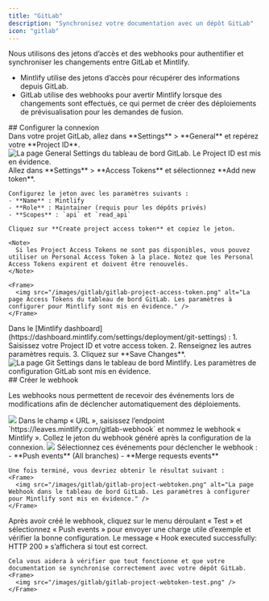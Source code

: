 ```yaml
---
title: "GitLab"
description: "Synchronisez votre documentation avec un dépôt GitLab"
icon: "gitlab"
---
```


Nous utilisons des jetons d’accès et des webhooks pour authentifier et synchroniser les changements entre GitLab et Mintlify.

- Mintlify utilise des jetons d’accès pour récupérer des informations depuis GitLab.
- GitLab utilise des webhooks pour avertir Mintlify lorsque des changements sont effectués, ce qui permet de créer des déploiements de prévisualisation pour les demandes de fusion.

<div id="set-up-the-connection">
  ## Configurer la connexion
</div>

<Steps>
  <Step title="Find your project ID">
    Dans votre projet GitLab, allez dans **Settings** > **General** et repérez votre **Project ID**.
    <Frame>
      <img src="/images/gitlab/gitlab-project-id.png" alt="La page General Settings du tableau de bord GitLab. Le Project ID est mis en évidence." />
    </Frame>
  </Step>
  <Step title="Generate an access token">
    Allez dans **Settings** > **Access Tokens** et sélectionnez **Add new token**.
    
    Configurez le jeton avec les paramètres suivants :
    - **Name** : Mintlify
    - **Role** : Maintainer (requis pour les dépôts privés)
    - **Scopes** : `api` et `read_api`
    
    Cliquez sur **Create project access token** et copiez le jeton.

    <Note>
      Si les Project Access Tokens ne sont pas disponibles, vous pouvez utiliser un Personal Access Token à la place. Notez que les Personal Access Tokens expirent et doivent être renouvelés.
    </Note>

    <Frame>
      <img src="/images/gitlab/gitlab-project-access-token.png" alt="La page Access Tokens du tableau de bord GitLab. Les paramètres à configurer pour Mintlify sont mis en évidence." />
    </Frame>

  </Step>
  <Step title="Set up the connection">
    Dans le [Mintlify dashboard](https://dashboard.mintlify.com/settings/deployment/git-settings) :
    1. Saisissez votre Project ID et votre access token.
    2. Renseignez les autres paramètres requis.
    3. Cliquez sur **Save Changes**.
    <Frame>
      <img src="/images/gitlab/gitlab-config.png" alt="La page Git Settings dans le tableau de bord Mintlify. Les paramètres de configuration GitLab sont mis en évidence." />
    </Frame>
  </Step>
</Steps>

<div id="create-the-webhook">
  ## Créer le webhook
</div>

Les webhooks nous permettent de recevoir des événements lors de modifications afin de déclencher automatiquement des déploiements.

<Steps>
  <Step title="Accédez à Settings > Webhooks et cliquez sur « Add new Webhook »">
    <Frame>
      <img src="/images/gitlab/gitlab-webhook.png" />
    </Frame>
  </Step>
  <Step title="Configurer l’URL et le webhook">
    Dans le champ « URL », saisissez l’endpoint `https://leaves.mintlify.com/gitlab-webhook` et nommez le webhook « Mintlify ».
  </Step>
  <Step title="Coller le jeton">
    Collez le jeton du webhook généré après la configuration de la connexion.
    <Frame>
      <img src="/images/gitlab/gitlab-show-webtoken.png" />
    </Frame>
  </Step>
  <Step title="Sélectionner les événements">
    Sélectionnez ces événements pour déclencher le webhook :
    - **Push events** (All branches)
    - **Merge requests events**
      
    Une fois terminé, vous devriez obtenir le résultat suivant :
    <Frame>
      <img src="/images/gitlab/gitlab-project-webtoken.png" alt="La page Webhook dans le tableau de bord GitLab. Les paramètres à configurer pour Mintlify sont mis en évidence." />
    </Frame>
  </Step>
  <Step title="Tester le webhook">
    Après avoir créé le webhook, cliquez sur le menu déroulant « Test » et sélectionnez « Push events » pour envoyer une charge utile d’exemple et vérifier la bonne configuration. Le message « Hook executed successfully: HTTP 200 » s’affichera si tout est correct.

    Cela vous aidera à vérifier que tout fonctionne et que votre documentation se synchronise correctement avec votre dépôt GitLab.
    <Frame>
      <img src="/images/gitlab/gitlab-project-webtoken-test.png" />
    </Frame>
  </Step>
</Steps>